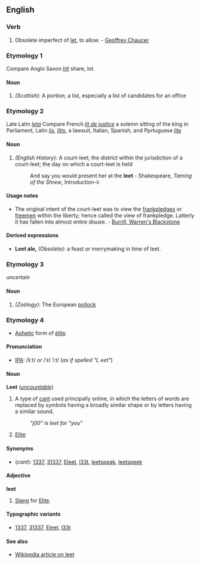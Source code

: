 ==English==
===Verb===
#Obsolete imperfect of [[let]], to allow. - [[Geoffrey Chaucer]]
===Etymology 1===
Compare Anglo Saxon ''[[hlt]]'' share, lot.
====Noun====
#''(Scottish):'' A portion; a list, especially a list of candidates for an office
===Etymology 2===
Late Latin ''[[leta]]'' Compare French ''[[lit de justice]]'' a solemn sitting of the king in Parliament, Latin ''[[lis]]'', ''[[litis]]'', a lawsuit, Italian, Spanish, and Pprtuguese ''[[lite]]''
====Noun====
#''(English History):'' A court-leet; the district within the jurisdiction of a court-leet; the day on which a court-leet is held
#:And say you would present her at the '''leet''' - Shakespeare, ''Taming of the Shrew'', Introduction-ii
====Usage notes====
*The original intent of the court-leet was to view the [[frankpledge]]s or [[freemen]] within the liberty; hence called the view of frankpledge. Latterly it has fallen into almost entire disuse. - [[Burrill, Warren's Blackstone]]
====Derived expressions====
*'''Leet ale,''' ''(Obsolete):'' a feast or merrymaking in time of leet. 
===Etymology 3===
''uncertain''
====Noun====
#''(Zoölogy):'' The European [[pollock]]

===Etymology 4===
*[[Aphetic]] form of [[élite]].

====Pronunciation====
*[[IPA]]: /liːt/ ''or'' /ˈɛl ˈiːt/ (''as if spelled "L eet"'')

====Noun====
'''Leet''' (''[[uncountable]]'')
#A type of [[cant]] used principally online, in which the letters of words are replaced by symbols having a broadly similar shape or by letters having a similar sound.
#:''"j00" is leet for "you"''
#[[Elite]]

====Synonyms====
*(''cant''): [[1337]], [[31337]], [[Eleet]], [[l33t]], [[leetspeak]], [[leetspeek]]

====Adjective====
'''leet'''
#[[Slang]] for [[Elite]].

====Typographic variants====
* [[1337]], [[31337]], [[Eleet]], [[l33t]]

====See also====
*[[w:leet|Wikipedia article on leet]]